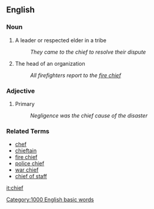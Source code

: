 == English ==

=== Noun ===

# A leader or respected elder in a tribe
#: ''They came to the chief to resolve their dispute''
# The head of an organization
#: ''All firefighters report to the [[fire chief]]''


=== Adjective ===

# Primary
#: ''Negligence was the chief cause of the disaster''

=== Related Terms ===

*[[chef]]
*[[chieftain]]
*[[fire chief]]
*[[police chief]]
*[[war chief]]
*[[chief of staff]]

[[it:chief]]
[[Category:1000 English basic words]]